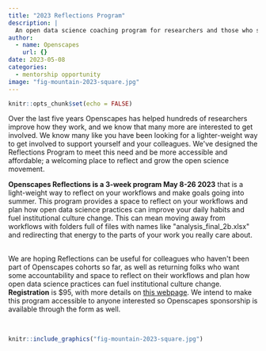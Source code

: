 ```yaml
---
title: "2023 Reflections Program"
description: |
  An open data science coaching program for researchers and those who support research.
author:
  - name: Openscapes
    url: {}
date: 2023-05-08
categories:
  - mentorship opportunity
image: "fig-mountain-2023-square.jpg"   
---
```


```r
knitr::opts_chunk$set(echo = FALSE)
```

Over the last five years Openscapes has helped hundreds of researchers improve how they work, and we know that many more are interested to get involved. We know many like you have been looking for a lighter-weight way to get involved to support yourself and your colleagues. We\'ve designed the Reflections Program to meet this need and be more accessible and affordable; a welcoming place to reflect and grow the open science movement.

**Openscapes Reflections is a 3-week program May 8-26 2023** that is a light-weight way to reflect on your workflows and make goals going into summer. This program provides a space to reflect on your workflows and plan how open data science practices can improve your daily habits and fuel institutional culture change. This can mean moving away from workflows with folders full of files with names like \"analysis_final_2b.xlsx\" and redirecting that energy to the parts of your work you really care about.

\
We are hoping Reflections can be useful for colleagues who haven\'t been part of Openscapes cohorts so far, as well as returning folks who want some accountability and space to reflect on their workflows and plan how open data science practices can fuel institutional culture change. **Registration** is \$95, with more details on [this webpage](https://openscapes.github.io/booklet). We intend to make this program accessible to anyone interested so Openscapes sponsorship is available through the form as well.

<br>

```r
knitr::include_graphics("fig-mountain-2023-square.jpg")  
```
